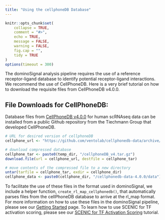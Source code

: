 ```yaml
---
title: "Using the cellphoneDB Database"
---
```


```r
knitr::opts_chunk$set(
    collapse = TRUE,
    comment = "#>",
    echo = TRUE,
    message = FALSE,
    warning = FALSE,
    fig.cap = "",
    tidy = TRUE
)
options(timeout = 300)
```

The dominoSignal analysis pipeline requires the use of a reference receptor-ligand database to identify potential receptor-ligand interactions. We recommend the use of CellPhoneDB. Here is a very brief tutorial on how to download the requisite files from CellPhoneDB v4.0.0.

## File Downloads for CellPhoneDB:

Database files from [CellPhoneDB v4.0.0](https://github.com/ventolab/cellphonedb-data/releases/tag/v4.0.0) for human scRNAseq data can be installed from a public Github repository from the Tiechmann Group that developed CellPhoneDB.

```r
# URL for desired version of cellphoneDB
cellphone_url <- "https://github.com/ventolab/cellphonedb-data/archive/refs/tags/v4.0.0.tar.gz"

# download compressed database
cellphone_tar <- paste0(temp_dir, "/cellphoneDB_v4.tar.gz")
download.file(url = cellphone_url, destfile = cellphone_tar)

# move contents of the compressed file to a new directory
untar(tarfile = cellphone_tar, exdir = cellphone_dir)
cellphone_data <- paste0(cellphone_dir, "/cellphonedb-data-4.0.0/data")
```

To facilitate the use of these files in the format used in dominoSignal, we include a helper function, `create_rl_map_cellphonedb()`, that automatically parses files from the cellPhoneDB database to arrive at the rl\_map format. For more information on how to use these files in the dominoSignal pipeline, please see our [Getting Started](vignettes("domino2")) page. To learn how to use SCENIC for TF activation scoring, please see our [SCENIC for TF Activation Scoring](vignettes("tf_scenic_vignette")) tutorial.